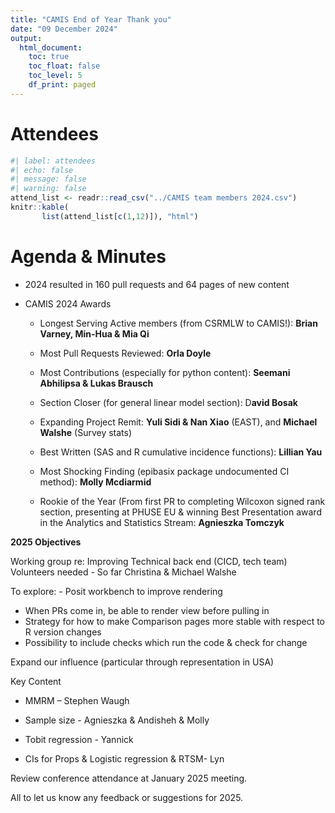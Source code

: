 ```yaml
---
title: "CAMIS End of Year Thank you"
date: "09 December 2024"
output:
  html_document: 
    toc: true
    toc_float: false
    toc_level: 5
    df_print: paged
---
```


# Attendees

```r
#| label: attendees
#| echo: false
#| message: false
#| warning: false
attend_list <- readr::read_csv("../CAMIS team members 2024.csv")
knitr::kable(
       list(attend_list[c(1,12)]), "html")
```

# Agenda & Minutes

-   2024 resulted in 160 pull requests and 64 pages of new content

-   CAMIS 2024 Awards

    -   Longest Serving Active members (from CSRMLW to CAMIS!): **Brian Varney, Min-Hua & Mia Qi**

    -   Most Pull Requests Reviewed: **Orla Doyle**

    -   Most Contributions (especially for python content): **Seemani Abhilipsa & Lukas Brausch**

    -   Section Closer (for general linear model section): D**avid Bosak**

    -   Expanding Project Remit: **Yuli Sidi & Nan Xiao** (EAST), and **Michael Walshe** (Survey stats)

    -   Best Written (SAS and R cumulative incidence functions): **Lillian Yau**

    -   Most Shocking Finding (epibasix package undocumented CI method): **Molly Mcdiarmid**

    -   Rookie of the Year (From first PR to completing Wilcoxon signed rank section, presenting at PHUSE EU & winning Best Presentation award in the Analytics and Statistics Stream: **Agnieszka Tomczyk**

**2025 Objectives**

Working group re: Improving Technical back end (CICD, tech team)\
Volunteers needed - So far Christina & Michael Walshe

To explore: - Posit workbench to improve rendering

-   When PRs come in, be able to render view before pulling in
-   Strategy for how to make Comparison pages more stable with respect to R version changes
-   Possibility to include checks which run the code & check for change

Expand our influence (particular through representation in USA)

Key Content

-   MMRM -- Stephen Waugh

-   Sample size - Agnieszka & Andisheh & Molly

-   Tobit regression - Yannick

-   CIs for Props & Logistic regression & RTSM- Lyn

Review conference attendance at January 2025 meeting.

All to let us know any feedback or suggestions for 2025.
